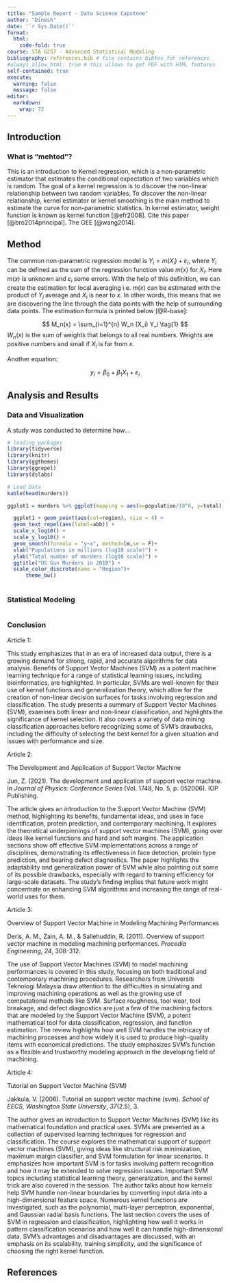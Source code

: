 ```yaml
---
title: "Sample Report - Data Science Capstone"
author: "Dinesh"
date: '`r Sys.Date()`'
format:
  html:
    code-fold: true
course: STA 6257 - Advanced Statistical Modeling
bibliography: references.bib # file contains bibtex for references
#always_allow_html: true # this allows to get PDF with HTML features
self-contained: true
execute: 
  warning: false
  message: false
editor: 
  markdown: 
    wrap: 72
---
```


## Introduction

### What is "mehtod"?

This is an introduction to Kernel regression, which is a non-parametric
estimator that estimates the conditional expectation of two variables
which is random. The goal of a kernel regression is to discover the
non-linear relationship between two random variables. To discover the
non-linear relationship, kernel estimator or kernel smoothing is the
main method to estimate the curve for non-parametric statistics. In
kernel estimator, weight function is known as kernel function
[@efr2008]. Cite this paper [@bro2014principal]. The GEE [@wang2014].

## Method

The common non-parametric regression model is
$Y_i = m(X_i) + \varepsilon_i$, where $Y_i$ can be defined as the sum of
the regression function value $m(x)$ for $X_i$. Here $m(x)$ is unknown
and $\varepsilon_i$ some errors. With the help of this definition, we
can create the estimation for local averaging i.e. $m(x)$ can be
estimated with the product of $Y_i$ average and $X_i$ is near to $x$. In
other words, this means that we are discovering the line through the
data points with the help of surrounding data points. The estimation
formula is printed below [@R-base]:

$$
M_n(x) = \sum_{i=1}^{n} W_n (X_i) Y_i  \tag{1}
$$ $W_n(x)$ is the sum of weights that belongs to all real numbers.
Weights are positive numbers and small if $X_i$ is far from $x$.

Another equation:

$$
y_i = \beta_0 + \beta_1 X_1 +\varepsilon_i
$$

## Analysis and Results

### Data and Visualization

A study was conducted to determine how...

```r
# loading packages 
library(tidyverse)
library(knitr)
library(ggthemes)
library(ggrepel)
library(dslabs)
```

```r
# Load Data
kable(head(murders))

ggplot1 = murders %>% ggplot(mapping = aes(x=population/10^6, y=total)) 

  ggplot1 + geom_point(aes(col=region), size = 4) +
  geom_text_repel(aes(label=abb)) +
  scale_x_log10() +
  scale_y_log10() +
  geom_smooth(formula = "y~x", method=lm,se = F)+
  xlab("Populations in millions (log10 scale)") + 
  ylab("Total number of murders (log10 scale)") +
  ggtitle("US Gun Murders in 2010") +
  scale_color_discrete(name = "Region")+
      theme_bw()
  

```

### Statistical Modeling

```r

```

### Conclusion

Article 1:

This study emphasizes that in an era of increased data output, there is
a growing demand for strong, rapid, and accurate algorithms for data
analysis. Benefits of Support Vector Machines (SVM) as a potent machine
learning technique for a range of statistical learning issues, including
bioinformatics, are highlighted. In particular, SVMs are well-known for
their use of kernel functions and generalization theory, which allow for
the creation of non-linear decision surfaces for tasks involving
regression and classification. The study presents a summary of Support
Vector Machines (SVM), examines both linear and non-linear
classification, and highlights the significance of kernel selection. It
also covers a variety of data mining classification approaches before
recognizing some of SVM's drawbacks, including the difficulty of
selecting the best kernel for a given situation and issues with
performance and size.

Article 2:

The Development and Application of Support Vector Machine

Jun, Z. (2021). The development and application of support vector
machine. In *Journal of Physics: Conference Series* (Vol. 1748, No. 5,
p. 052006). IOP Publishing.

The article gives an introduction to the Support Vector Machine (SVM)
method, highlighting its benefits, fundamental ideas, and uses in face
identification, protein prediction, and contemporary machining. It
explores the theoretical underpinnings of support vector machines (SVM),
going over ideas like kernel functions and hard and soft margins. The
application sections show off effective SVM implementations across a
range of disciplines, demonstrating its effectiveness in face detection,
protein type prediction, and bearing defect diagnostics. The paper
highlights the adaptability and generalization power of SVM while also
pointing out some of its possible drawbacks, especially with regard to
training efficiency for large-scale datasets. The study's finding
implies that future work might concentrate on enhancing SVM algorithms
and increasing the range of real-world uses for them.

Article 3:

Overview of Support Vector Machine in Modeling Machining Performances

Deris, A. M., Zain, A. M., & Sallehuddin, R. (2011). Overview of support
vector machine in modeling machining performances. *Procedia
Engineering*, *24*, 308-312.

The use of Support Vector Machines (SVM) to model machining performances
is covered in this study, focusing on both traditional and contemporary
machining procedures. Researchers from Universiti Teknologi Malaysia
draw attention to the difficulties in simulating and improving machining
operations as well as the growing use of computational methods like SVM.
Surface roughness, tool wear, tool breakage, and defect diagnostics are
just a few of the machining factors that are modeled by the Support
Vector Machine (SVM), a potent mathematical tool for data
classification, regression, and function estimation. The review
highlights how well SVM handles the intricacy of machining processes and
how widely it is used to produce high-quality items with economical
predictions. The study emphasizes SVM's function as a flexible and
trustworthy modeling approach in the developing field of machining.

Article 4:

Tutorial on Support Vector Machine (SVM)

Jakkula, V. (2006). Tutorial on support vector machine (svm). *School of
EECS, Washington State University*, *37*(2.5), 3.

The author gives an introduction to Support Vector Machines (SVM) like
its mathematical foundation and practical uses. SVMs are presented as a
collection of supervised learning techniques for regression and
classification. The course explores the mathematical support of support
vector machines (SVM), giving ideas like structural risk minimization,
maximum margin classifier, and SVM formulation for linear scenarios. It
emphasizes how important SVM is for tasks involving pattern recognition
and how it may be extended to solve regression issues. Important SVM
topics including statistical learning theory, generalization, and the
kernel trick are also covered in the session. The author talks about how
kernels help SVM handle non-linear boundaries by converting input data
into a high-dimensional feature space. Numerous kernel functions are
investigated, such as the polynomial, multi-layer perceptron,
exponential, and Gaussian radial basis functions. The last section
covers the uses of SVM in regression and classification, highlighting
how well it works in pattern classification scenarios and how well it
can handle high-dimensional data. SVM's advantages and disadvantages are
discussed, with an emphasis on its scalability, training simplicity, and
the significance of choosing the right kernel function.

## References
